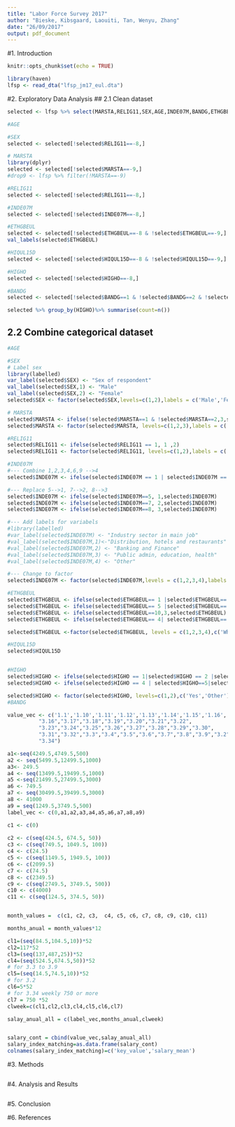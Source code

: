 ```yaml
---
title: "Labor Force Survey 2017"
author: "Bieske, Kibsgaard, Laouiti, Tan, Wenyu, Zhang"
date: "26/09/2017"
output: pdf_document
---
```

#1. Introduction

```r
knitr::opts_chunk$set(echo = TRUE)
```

```r
library(haven)
lfsp <- read_dta("lfsp_jm17_eul.dta")
```

#2. Exploratory Data Analysis
## 2.1 Clean dataset
```r

selected <- lfsp %>% select(MARSTA,RELIG11,SEX,AGE,INDE07M,BANDG,ETHGBEUL,HIQUL15D,HIGHO)

#AGE

#SEX
selected <- selected[!selected$RELIG11==-8,] 

# MARSTA
library(dplyr)
selected <- selected[!selected$MARSTA==-9,] 
#drop9 <- lfsp %>% filter(!MARSTA==-9)

#RELIG11
selected <- selected[!selected$RELIG11==-8,] 

#INDE07M
selected <- selected[!selected$INDE07M==-8,] 

#ETHGBEUL
selected <- selected[!selected$ETHGBEUL==-8 & !selected$ETHGBEUL==-9,] 
val_labels(selected$ETHGBEUL)

#HIQUL15D
selected <- selected[!selected$HIQUL15D==-8 & !selected$HIQUL15D==-9,] 

#HIGHO
selected <- selected[!selected$HIGHO==-8,] 

#BANDG
selected <- selected[!selected$BANDG==1 & !selected$BANDG==2 & !selected$BANDG==3 & !selected$BANDG==-8 &!selected$BANDG==-9,] 

selected %>% group_by(HIGHO)%>% summarise(count=n())

```

 
## 2.2 Combine categorical dataset
```r
#AGE

#SEX
# Label sex
library(labelled)
var_label(selected$SEX) <- "Sex of respondent"
val_label(selected$SEX,1) <- "Male"
val_label(selected$SEX,2) <- "Female"
selected$SEX <- factor(selected$SEX,levels=c(1,2),labels = c('Male','Female'))

# MARSTA
selected$MARSTA <- ifelse(!selected$MARSTA==1 & !selected$MARSTA==2,3,selected$MARSTA)
selected$MARSTA <- factor(selected$MARSTA, levels=c(1,2,3),labels = c('Single','Married','Other'))

#RELIG11
selected$RELIG11 <- ifelse(selected$RELIG11 == 1, 1 ,2)
selected$RELIG11 <- factor(selected$RELIG11, levels=c(1,2),labels = c('No','Yes'))

#INDE07M
#--- Combine 1,2,3,4,6,9 -->4
selected$INDE07M <- ifelse(selected$INDE07M == 1 | selected$INDE07M == 2 |selected$INDE07M == 3 | selected$INDE07M == 4 | selected$INDE07M == 6 |selected$INDE07M == 9, 4,selected$INDE07M)

#--- Replace 5-->1, 7-->2, 8-->3
selected$INDE07M <- ifelse(selected$INDE07M==5, 1,selected$INDE07M)
selected$INDE07M <- ifelse(selected$INDE07M==7, 2,selected$INDE07M)
selected$INDE07M <- ifelse(selected$INDE07M==8, 3,selected$INDE07M)

#--- Add labels for variabels
#library(labelled)
#var_label(selected$INDE07M) <- "Industry sector in main job"
#val_label(selected$INDE07M,1)<-"Distribution, hotels and restaurants"
#val_label(selected$INDE07M,2) <- "Banking and Finance"
#val_label(selected$INDE07M,3) <- "Public admin, education, health"
#val_label(selected$INDE07M,4) <- "Other"

#--- Change to factor
selected$INDE07M <- factor(selected$INDE07M,levels = c(1,2,3,4),labels = c('Distribution, hotels and restaurants','Banking and Finance','Public admin, education, health','Other'))

#ETHGBEUL
selected$ETHGBEUL <- ifelse(selected$ETHGBEUL== 1 |selected$ETHGBEUL== 2 |selected$ETHGBEUL== 3 ,1,selected$ETHGBEUL)
selected$ETHGBEUL <- ifelse(selected$ETHGBEUL== 5 |selected$ETHGBEUL== 6|selected$ETHGBEUL== 7|selected$ETHGBEUL== 8|selected$ETHGBEUL== 9,2,selected$ETHGBEUL)
selected$ETHGBEUL <- ifelse(selected$ETHGBEUL==10,3,selected$ETHGBEUL)
selected$ETHGBEUL <- ifelse(selected$ETHGBEUL== 4| selected$ETHGBEUL== 11,4,selected$ETHGBEUL)

selected$ETHGBEUL <-factor(selected$ETHGBEUL, levels = c(1,2,3,4),c('White','Asian','Black','Other')) 

#HIQUL15D
selected$HIQUL15D 


#HIGHO
selected$HIGHO <- ifelse(selected$HIGHO == 1|selected$HIGHO == 2 |selected$HIGHO == 3,1,selected$HIGHO)
selected$HIGHO <- ifelse(selected$HIGHO == 4 | selected$HIGHO==5|selected$HIGHO==-9,2,selected$HIGHO)

selected$HIGHO <- factor(selected$HIGHO, levels=c(1,2),c('Yes','Other'))
#BANDG
```


```r


value_vec <- c('1.1','1.10','1.11','1.12','1.13','1.14','1.15','1.16','1.17','1.18','1.19','1.2','1.20','1.21','1.22','1.23','1.24','1.25','1.26','1.27','1.28','1.29','1.3','1.30','1.31','1.32','1.33','1.34','1.4','1.5','1.6','1.7','1.8','1.9','2.1','2.10','2.11','2.12','2.13','2.14','2.15','2.16','2.17','2.18','2.19','2.2','2.20','2.21','2.22','2.23','2.24','2.25','2.26','2.27','2.28','2.29','2.3','2.30','2.31','2.32','2.33','2.34','2.4','2.5','2.6','2.7','2.8','2.9',"3.10","3.11","3.12","3.13","3.14","3.15",
          "3.16","3.17","3.18","3.19","3.20","3.21","3.22",
          "3.23","3.24","3.25","3.26","3.27","3.28","3.29","3.30",
          "3.31","3.32","3.3","3.4","3.5","3.6","3.7","3.8","3.9","3.2",
          "3.34")

a1<-seq(4249.5,4749.5,500)
a2 <- seq(5499.5,12499.5,1000)
a3<- 249.5
a4 <- seq(13499.5,19499.5,1000)
a5 <-seq(21499.5,27499.5,3000)
a6 <- 749.5
a7 <- seq(30499.5,39499.5,3000)
a8 <- 41000
a9 = seq(1249.5,3749.5,500)
label_vec <- c(0,a1,a2,a3,a4,a5,a6,a7,a8,a9) 

c1 <- c(0) 
   
c2 <- c(seq(424.5, 674.5, 50))
c3 <- c(seq(749.5, 1049.5, 100))
c4 <- c(24.5)
c5 <- c(seq(1149.5, 1949.5, 100))
c6 <- c(2099.5)
c7 <- c(74.5)
c8 <- c(2349.5)
c9 <- c(seq(2749.5, 3749.5, 500))
c10 <- c(4000)
c11 <- c(seq(124.5, 374.5, 50))


month_values =  c(c1, c2, c3,  c4, c5, c6, c7, c8, c9, c10, c11)

months_anual = month_values*12

cl1=(seq(84.5,104.5,10))*52
cl2=117*52
cl3=(seq(137,487,25))*52
cl4=(seq(524.5,674.5,50))*52
# for 3.3 to 3.9
cl5=(seq(14.5,74.5,10))*52
# for 3.2
cl6=5*52
# for 3.34 weekly 750 or more
cl7 = 750 *52
clweek=c(cl1,cl2,cl3,cl4,cl5,cl6,cl7)

salay_anual_all = c(label_vec,months_anual,clweek)


salary_cont = cbind(value_vec,salay_anual_all)
salary_index_matching=as.data.frame(salary_cont)
colnames(salary_index_matching)=c('key_value','salary_mean')

```



#3. Methods


```r

```

#4. Analysis and Results



```r

```

#5. Conclusion






#6. References